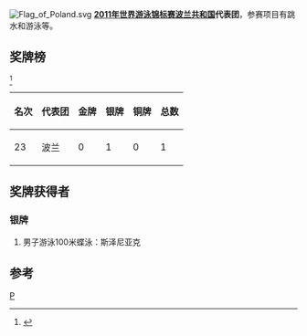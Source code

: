 [[Image:Flag_of_Poland.svg|thumb]]
'''[[2011年世界游泳锦标赛|2011年世界游泳锦标赛]][[波兰共和国|波兰共和国]]代表团'''，参赛项目有跳水和游泳等。

==奖牌榜==
<ref>{{cite web |url=http://www.shanghai-fina2011.com/medal/index.html |title=存档副本 |accessdate=2011-07-26 |deadurl=yes |archiveurl=https://web.archive.org/web/20110720093114/http://www.shanghai-fina2011.com/medal/index.html |archivedate=2011-07-20 }}</ref>
{| class="wikitable"
|-
! 名次 !! 代表团 !! 金牌 !! 银牌 !! 铜牌 !! 总数
|-
| 23 || 波兰 || 0 || 1 || 0 ||1
|}

==奖牌获得者==
===银牌===
#男子游泳100米蝶泳：斯泽尼亚克

==参考==
<references/>
[[分类:2011年世界游泳锦标赛代表团|P]]
{{2011年世界游泳锦标赛代表团}}